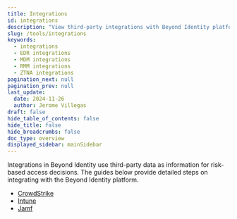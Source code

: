 ```yaml
---
title: Integrations
id: integrations
description: "View third-party integrations with Beyond Identity platform."
slug: /tools/integrations
keywords:
  - integrations
  - EDR integrations
  - MDM integrations
  - RMM integrations
  - ZTNA integrations
pagination_next: null
pagination_prev: null
last_update:
  date: 2024-11-26
  author: Jerome Villegas
draft: false
hide_table_of_contents: false
hide_title: false
hide_breadcrumbs: false
doc_type: overview
displayed_sidebar: mainSidebar
---
```


Integrations in Beyond Identity use third-party data as information for risk-based access decisions. The guides below provide detailed steps on integrating with the Beyond Identity platform.

- [CrowdStrike](/docs/tools/integrations/crowdstrike)
- [Intune](/docs/tools/integrations/intune)
- [Jamf](/docs/tools/integrations/jamf)